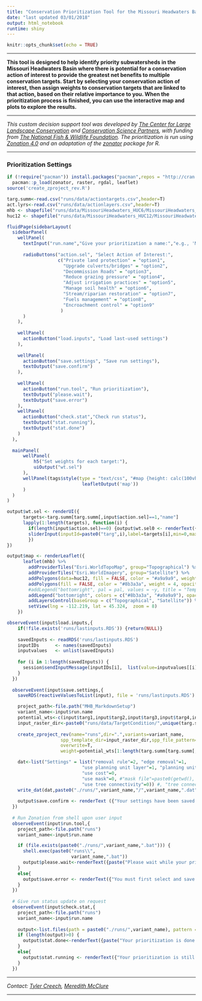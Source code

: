 ```yaml
---
title: "Conservation Prioritization Tool for the Missouri Headwaters Basin"
date: "last updated 03/01/2018"
output: html_notebook
runtime: shiny
---
```


```r
knitr::opts_chunk$set(echo = TRUE)
```

***
**This tool is designed to help identify priority subwatersheds in the Missouri Headwaters Basin where there is potential for a conservation action of interest to provide the greatest net benefits to multiple conservation targets. 
Start by selecting your conservation action of interest, then assign weights to conservation targets that are linked to that action, based on their relative importance to you. When the prioritization process is finished, you can use the interactive map and plots to explore the results.**

***
*This custom decision support tool was developed by [The Center for Large Landscape Conservation](http://www.largelandscapes.org) and [Conservation Science Partners](http://www.csp-inc.org), with funding from [The National Fish & Wildlife Foundation](http://www.nfwf.org). The prioritization is run using [Zonation 4.0](https://www.helsinki.fi/en/researchgroups/metapopulation-research-centre/software#section-14300) and an adaptation of the [zonator](https://github.com/cbig/zonator) package for R.*

***

### Prioritization Settings

```r
if (!require("pacman")) install.packages("pacman",repos = "http://cran.us.r-project.org")
  pacman::p_load(zonator, raster, rgdal, leaflet)
source('create_zproject_rev.R')  
```

```r
targ.summ<-read.csv("runs/data/actiontargets.csv",header=T)
act.lyrs<-read.csv("runs/data/actionlayers.csv",header=T)
mhb <- shapefile("runs/data/MissouriHeadwaters_HUC6/MissouriHeadwaters_HUC6.shp")
huc12 <- shapefile("runs/data/MissouriHeadwaters_HUC12/MissouriHeadwaters_HUC12.shp")
```

```r
fluidPage(sidebarLayout(
  sidebarPanel(
    wellPanel(
      textInput("run.name","Give your prioritization a name:","e.g., 'MyAction_Run1'"),
  
      radioButtons("action.sel", "Select Action of Interest:",
                   c("Private land protection" = "option1",
                     "Upgrade culverts/bridges" = "option2",
                     "Decommission Roads" = "option3",
                     "Reduce grazing pressure" = "option4",
                     "Adjust irrigation practices" = "option5",
                     "Manage soil health" = "option6",
                     "Stream/riparian restoration" = "option7",
                     "Fuels management" = "option8",
                     "Encroachment control" = "option9"
                    )
      )
    ),
  
    wellPanel(
      actionButton("load.inputs", "Load last-used settings") 
    ),
    
    wellPanel(
      actionButton("save.settings", "Save run settings"),
      textOutput("save.confirm")
    ),
  
    wellPanel(
      actionButton("run.tool", "Run prioritization"),
      textOutput("please.wait"),
      textOutput("save.error")
    ),
    wellPanel(
      actionButton("check.stat","Check run status"),
      textOutput("stat.running"),
      textOutput("stat.done")
    )
  ),
  
  mainPanel(
      wellPanel(
          h5("Set weights for each target:"),
          uiOutput("wt.sel")
      ),
      wellPanel(tags$style(type = "text/css", "#map {height: calc(100vh - 80px) !important;}"),
                            leafletOutput('map'))
      )
  )
)

output$wt.sel <- renderUI({
      targets<-targ.summ[targ.summ[,input$action.sel]==1,"name"]
      lapply(1:length(targets), function(i) {
        if(length(input$action.sel)==0) {output$wt.sel0 <- renderText({" "})} else {
        sliderInput(inputId=paste0("targ",i),label=targets[i],min=0,max=1,value=0,step=0.1)}
        })
})

output$map <- renderLeaflet({
      leaflet(mhb) %>%
        addProviderTiles("Esri.WorldTopoMap", group="Topographical") %>%
        addProviderTiles("Esri.WorldImagery", group="Satellite") %>%
        addPolygons(data=huc12, fill = FALSE, color = "#a9a9a9", weight = 1, opacity = 0.8) %>%
        addPolygons(fill = FALSE, color = "#8b3a3a", weight = 4, opacity = 0.8) %>%
        #addLegend("bottomright", pal = pal, values = ~y, title = "Temp C" , opacity = 0.9) %>%
        addLegend("bottomright", colors = c("#8b3a3a", "#a9a9a9"), opacity = 0.8, labels = c("Missouri Headwaters Basin", "HUC12 units")) %>%
        addLayersControl(baseGroup = c("Topographical", "Satellite")) %>%
        setView(lng = -112.219, lat = 45.324,  zoom = 8)  
    })

observeEvent(input$load.inputs,{   
    if(!file.exists('runs/lastinputs.RDS')) {return(NULL)}
    
    savedInputs <- readRDS('runs/lastinputs.RDS')
    inputIDs      <- names(savedInputs) 
    inputvalues   <- unlist(savedInputs) 
    
    for (i in 1:length(savedInputs)) { 
      session$sendInputMessage(inputIDs[i],  list(value=inputvalues[[i]]) )
    }
  })
  
  observeEvent(input$save.settings,{ 
    saveRDS(reactiveValuesToList(input), file = 'runs/lastinputs.RDS')

    project_path<-file.path("MHB_MarkdownSetup")
    variant_name<-input$run.name
    potential_wts<-c(input$targ1,input$targ2,input$targ3,input$targ4,input$targ5,input$targ6,input$targ7)
    input_raster_dir<-paste0("runs/data/TargetCondition/",unique(targ.summ[targ.summ[,input$action.sel]==1,"dir"]))   
    
    create_zproject_rev(name="runs",dir=".",variants=variant_name,
                    spp_template_dir=input_raster_dir,spp_file_pattern="*.tif",   
                    overwrite=T,
                    weight=potential_wts[1:length(targ.summ[targ.summ[,input$action.sel]==1,"name"])])  #not aligning explicitly with specific targets

    dat<-list("Settings" = list("removal rule"=2, "edge removal"=1, 
                            "use planning unit layer"=1, "planning unit layer file"=paste0(getwd(), .Platform$file.sep,"runs",.Platform$file.sep,"data",.Platform$file.sep,"ZonationData",.Platform$file.sep,"HUC12_zones_30m_NAD83UTMint.tif"),
                            "use cost"=0, 
                            "use mask"=0, #"mask file"=paste0(getwd(), .Platform$file.sep, "runs",.Platform$file.sep,"data", .Platform$file.sep,"ActionMasks", .Platform$file.sep, act.lyrs[act.lyrs[,'label']==input$action.sel, "masklyr"]),
                            "use tree connectivity"=0)) #, "tree connectivity file"=paste0(getwd(), .Platform$file.sep,"data", .Platform$file.sep, "ZonationData", .Platform$file.sep, "MHB_tree_file.txt"))
    write_dat(dat,paste0("./runs/",variant_name,"/",variant_name,".dat"),overwrite=T)
    
    output$save.confirm <- renderText ({"Your settings have been saved. Now run it!"})
  })  
  
  # Run Zonation from shell upon user input
  observeEvent(input$run.tool,{
    project_path<-file.path("runs")
    variant_name<-input$run.name

    if (file.exists(paste0("./runs/",variant_name,".bat"))) {
      shell.exec(paste0("runs\\",  
                        variant_name,".bat"))
      output$please.wait<-renderText({paste("Please wait while your prioritization is run. Your results will appear below and will be saved to 'runs/",input$run.name,"'.",sep="")})
    }
    else{
      output$save.error <- renderText({"You must first select and save your run settings"})
    }
  })
    
  # Give run status update on request
  observeEvent(input$check.stat,{
    project_path<-file.path("runs")
    variant_name<-input$run.name
    
    output<-list.files(path = paste0("./runs/",variant_name), pattern = "wrscr.compressed.tif")
    if (length(output)>0) {
      output$stat.done<-renderText({paste("Your prioritization is done! Explore your results below.",sep="")})
    }
    else{
      output$stat.running <- renderText({"Your prioritization is still in progress. Please wait."})
    }
  })
```

***

*Contact: [Tyler Creech](tyler@largelandscapes.org), [Meredith McClure](meredith@csp-inc.org)*

***
